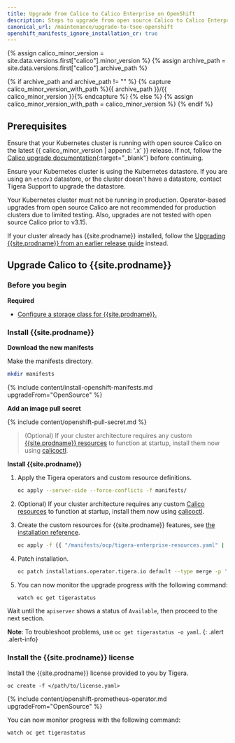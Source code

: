 ```yaml
---
title: Upgrade from Calico to Calico Enterprise on OpenShift
description: Steps to upgrade from open source Calico to Calico Enterprise on OpenShift.
canonical_url: /maintenance/upgrade-to-tsee-openshift
openshift_manifests_ignore_installation_cr: true
---
```


{% assign calico_minor_version = site.data.versions.first["calico"].minor_version %}
{% assign archive_path = site.data.versions.first["calico"].archive_path %}

{% if archive_path and archive_path != "" %}
{% capture calico_minor_version_with_path %}{{ archive_path }}/{{ calico_minor_version }}{% endcapture %}
{% else %}
{% assign calico_minor_version_with_path = calico_minor_version %}
{% endif %}

## Prerequisites

Ensure that your Kubernetes cluster is running with open source Calico on the latest {{ calico_minor_version | append: '.x' }} release.
If not, follow the [Calico upgrade documentation](https://docs.projectcalico.org/{{calico_minor_version_with_path}}/maintenance/kubernetes-upgrade){:target="_blank"} before continuing.

Ensure your Kubernetes cluster is using the Kubernetes datastore. If you are using an `etcdv3` datastore, or the cluster doesn't have a datastore, contact Tigera Support to upgrade the datastore.

Your Kubernetes cluster must not be running in production. Operator-based upgrades from open source Calico are not recommended for production clusters due to limited testing. Also, upgrades are not tested with open source Calico prior to v3.15.

If your cluster already has {{site.prodname}} installed, follow the [Upgrading {{site.prodname}} from an earlier release guide]({{site.baseurl}}/maintenance/openshift-upgrade) instead.

## Upgrade Calico to {{site.prodname}}

### Before you begin

**Required**

- [Configure a storage class for {{site.prodname}}.]({{site.baseurl}}/getting-started/create-storage)

### Install {{site.prodname}}

__Download the new manifests__

Make the manifests directory.

```bash
mkdir manifests
```

{% include content/install-openshift-manifests.md upgradeFrom="OpenSource" %}

__Add an image pull secret__

{% include content/openshift-pull-secret.md %}

> (Optional) If your cluster architecture requires any custom [{{site.prodname}} resources]({{site.baseurl}}/reference/resources) to function at startup, install them now using [calicoctl]({{site.baseurl}}/reference/calicoctl/overview).

__Install {{site.prodname}}__

1. Apply the Tigera operators and custom resource definitions.

   ```bash
   oc apply --server-side --force-conflicts -f manifests/
   ```

2. (Optional) If your cluster architecture requires any custom [Calico resources]({{site.baseurl}}/reference/resources) to function at startup, install them now using [calicoctl]({{site.baseurl}}/reference/calicoctl/overview).

3. Create the custom resources for {{site.prodname}} features, see [the installation reference]({{site.baseurl}}/reference/installation/api).

   ```bash
   oc apply -f {{ "/manifests/ocp/tigera-enterprise-resources.yaml" | absolute_url }} 
   ```

4. Patch installation.
   
   ```bash
   oc patch installations.operator.tigera.io default --type merge -p '{"spec":{"variant":"TigeraSecureEnterprise","imagePullSecrets":[{"name":"tigera-pull-secret"}]}}'
   ```

5. You can now monitor the upgrade progress with the following command:

   ```bash
   watch oc get tigerastatus
   ```

Wait until the `apiserver` shows a status of `Available`, then proceed to the next section.

**Note**: To troubleshoot problems, use `oc get tigerastatus -o yaml`.
{: .alert .alert-info}

### Install the {{site.prodname}} license

Install the {{site.prodname}} license provided to you by Tigera.

```
oc create -f </path/to/license.yaml>
```

{% include content/openshift-prometheus-operator.md upgradeFrom="OpenSource" %}

You can now monitor progress with the following command:

```
watch oc get tigerastatus
```

